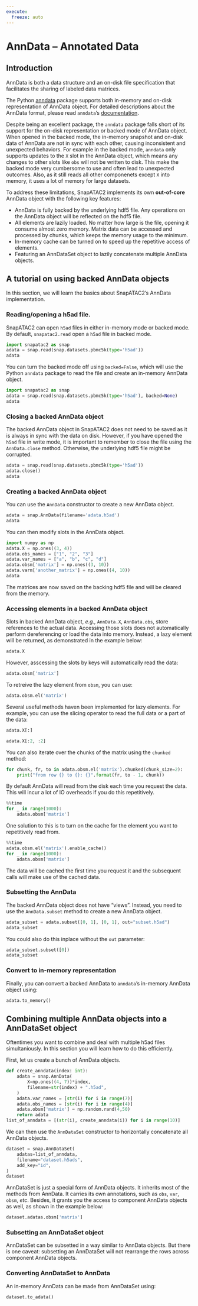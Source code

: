 ```yaml
---
execute:
  freeze: auto
---
```


AnnData -- Annotated Data
=========================

## Introduction

AnnData is both a data structure and an on-disk file specification that facilitates the sharing of labeled data matrices.

The Python [anndata](https://anndata.readthedocs.io/en/latest/) package supports both in-memory and on-disk representation of AnnData object.
For detailed descriptions about the AnnData format, please read `anndata`'s
[documentation](https://anndata.readthedocs.io/en/latest/).

Despite being an excellent package, the `anndata` package falls short of its support for the on-disk representation or backed mode of AnnData object.
When opened in the backed mode, the in-memory snapshot and on-disk data of AnnData are not in sync with each other, causing inconsistent and unexpected behaviors. 
For example in the backed mode, `anndata` only supports updates to the `X` slot in the AnnData object, which means any changes to other slots like `obs` will not be written to disk.
This make the backed mode very cumbersome to use and often lead to unexpected outcomes.
Also, as it still reads all other componenets except `X` into memory, it uses
a lot of memory for large datasets.

To address these limitations, SnapATAC2 implements its own **out-of-core** AnnData object with
the following key features:

- AnnData is fully backed by the underlying hdf5 file. Any operations on the AnnData object
  will be reflected on the hdf5 file.
- All elements are lazily loaded. No matter how large is the file, opening it
  consume almost zero memory. Matrix data can be accessed and processed by chunks,
  which keeps the memory usage to the minimum.
- In-memory cache can be turned on to speed up the repetitive access of elements.
- Featuring an AnnDataSet object to lazily concatenate multiple AnnData objects.

## A tutorial on using backed AnnData objects

In this section, we will learn the basics about SnapATAC2's AnnData implementation.

### Reading/opening a h5ad file.

SnapATAC2 can open `h5ad` files in either in-memory mode or backed mode.
By default, `snapatac2.read` open a `h5ad` file in backed mode.

```python
import snapatac2 as snap
adata = snap.read(snap.datasets.pbmc5k(type='h5ad'))
adata
```

You can turn the backed mode off using `backed=False`, which will use the Python 
`anndata` package to read the file and create an in-memory AnnData object.

```python
import snapatac2 as snap
adata = snap.read(snap.datasets.pbmc5k(type='h5ad'), backed=None)
adata
```

### Closing a backed AnnData object

The backed AnnData object in SnapATAC2 does not need to be saved as it is always in
sync with the data on disk.
However, if you have opened the `h5ad` file in write mode, it is important to remember
to close the file using the `AnnData.close` method.
Otherwise, the underlying hdf5 file might be corrupted.

```python
adata = snap.read(snap.datasets.pbmc5k(type='h5ad'))
adata.close()
adata
```

### Creating a backed AnnData object

You can use the `AnnData` constructor to create a new AnnData object.

```python
adata = snap.AnnData(filename='adata.h5ad')
adata
```

You can then modify slots in the AnnData object.

```python
import numpy as np
adata.X = np.ones((3, 4))
adata.obs_names = ["1", "2", "3"]
adata.var_names = ["a", "b", "c", "d"]
adata.obsm['matrix'] = np.ones((3, 10))
adata.varm['another_matrix'] = np.ones((4, 10))
adata
```

The matrices are now saved on the backing hdf5 file and will be cleared from the memory.

### Accessing elements in a backed AnnData object

Slots in backed AnnData object, *e.g.,* `AnnData.X`, `AnnData.obs`, store references to the actual data.
Accessing those slots does not automatically perform dereferencing or load the data into memory. Instead, a lazy element will be returned, as demonstrated in the example below:

```python
adata.X
```

However, asscessing the slots by keys will automatically read the data:

```python
adata.obsm['matrix']
```

To retreive the lazy element from `obsm`, you can use:

```python
adata.obsm.el('matrix')
```

Several useful methods haven been implemented for lazy elements. For example,
you can use the slicing operator to read the full data or a part of the data:

```python
adata.X[:]
```

```python
adata.X[:2, :2]
```

You can also iterate over the chunks of the matrix using the `chunked` method:

```python
for chunk, fr, to in adata.obsm.el('matrix').chunked(chunk_size=2):
    print("from row {} to {}: {}".format(fr, to - 1, chunk))
```

By default AnnData will read from the disk each time you request the data.
This will incur a lot of IO overheads if you do this repetitively. 

```python
%%time
for _ in range(1000):
    adata.obsm['matrix']
```

One solution to this is to turn on the cache for the element you want to repetitively read from.

```python
%%time
adata.obsm.el('matrix').enable_cache()
for _ in range(1000):
    adata.obsm['matrix']
```

The data will be cached the first time you request it and the subsequent calls will make use of the cached data.

### Subsetting the AnnData

The backed AnnData object does not have "views".
Instead, you need to use the `AnnData.subset` method to create a new AnnData object.

```python
adata_subset = adata.subset([0, 1], [0, 1], out="subset.h5ad")
adata_subset
```

You could also do this inplace without the `out` parameter:

```python
adata_subset.subset([0])
adata_subset
```

### Convert to in-memory representation

Finally, you can convert a backed AnnData to `anndata`'s in-memory AnnData object using:

```python
adata.to_memory()
```

## Combining multiple AnnData objects into a AnnDataSet object

Oftentimes you want to combine and deal with multiple h5ad files simultaniously.
In this section you will learn how to do this efficiently.

First, let us create a bunch of AnnData objects.

```python
def create_anndata(index: int):
    adata = snap.AnnData(
        X=np.ones((4, 7))*index,
        filename=str(index) + ".h5ad",
    )
    adata.var_names = [str(i) for i in range(7)]
    adata.obs_names = [str(i) for i in range(4)]
    adata.obsm['matrix'] = np.random.rand(4,50)
    return adata
list_of_anndata = [(str(i), create_anndata(i)) for i in range(10)]
```

We can then use the `AnnDataSet` constructor to horizontally concatenate all AnnData objects.

```python
dataset = snap.AnnDataSet(
    adatas=list_of_anndata,
    filename="dataset.h5ads",
    add_key="id",
)
dataset
```

AnnDataSet is just a special form of AnnData objects.
It inherits most of the methods from AnnData.
It carries its own annotations, such as `obs`, `var`, `obsm`, *etc*.
Besides, it grants you the access to component AnnData objects as well, as shown in the example below:

```python
dataset.adatas.obsm['matrix']
```

### Subsetting an AnnDataSet object

AnnDataSet can be subsetted in a way similar to AnnData objects.
But there is one caveat: subsetting an AnnDataSet will not rearrange the rows across
component AnnData objects.

### Converting AnnDataSet to AnnData

An in-memory AnnData can be made from AnnDataSet using:

```python
dataset.to_adata()
```